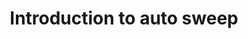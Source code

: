 ---
title: "Introduction to auto sweep"
sidebarTitle: "Introduction to auto sweep"
lang: "zh-hans"
description: "了解自动归集。"
---